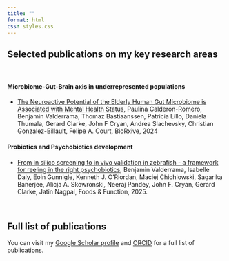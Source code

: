 ```yaml
---
title: ""
format: html
css: styles.css
---
```


## Selected publications on my key research areas

<br>

#### Microbiome-Gut-Brain axis in underrepresented populations

-   [The Neuroactive Potential of the Elderly Human Gut Microbiome is Associated with Mental Health Status](https://www.biorxiv.org/content/10.1101/2024.08.08.607034v1.abstract){.my_bold}, Paulina Calderon-Romero, [Benjamin Valderrama]{.my_bold}, Thomaz Bastiaanssen, Patricia Lillo, Daniela Thumala, Gerard Clarke, John F Cryan, Andrea Slachevsky, Christian Gonzalez-Billault, Felipe A. Court, BioRxive, 2024

#### Probiotics and Psychobiotics development

-   [From in silico screening to in vivo validation in zebrafish - a framework for reeling in the right psychobiotics](https://pubs.rsc.org/en/content/articlehtml/2025/fo/d4fo03932g){.my_bold}, [Benjamin Valderrama]{.my_bold}, Isabelle Daly, Eoin Gunnigle, Kenneth J. O'Riordan, Maciej Chichlowski, Sagarika Banerjee, Alicja A. Skowronski, Neeraj Pandey, John F. Cryan, Gerard Clarke, Jatin Nagpal, Foods & Function, 2025.

<br>

## Full list of publications

You can visit my [Google Scholar profile](https://scholar.google.com/citations?hl=en&user=fteDslYAAAAJ&view_op=list_works&sortby=pubdate) and [ORCID](https://orcid.org/0000-0002-4740-8965) for a full list of publications.
